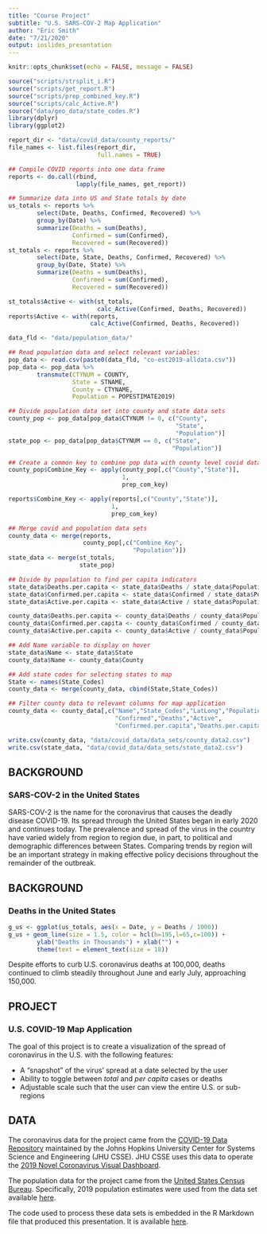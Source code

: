 ```yaml
---
title: "Course Project"
subtitle: "U.S. SARS-COV-2 Map Application"
author: "Eric Smith"
date: "7/21/2020"
output: ioslides_presentation
---
```


```r
knitr::opts_chunk$set(echo = FALSE, message = FALSE)

source("scripts/strsplit_i.R")
source("scripts/get_report.R")
source("scripts/prep_combined_key.R")
source("scripts/calc_Active.R")
source("data/geo_data/state_codes.R")
library(dplyr)
library(ggplot2)
```

```r
report_dir <- "data/covid_data/county_reports/"
file_names <- list.files(report_dir,
                         full.names = TRUE)

## Compile COVID reports into one data frame
reports <- do.call(rbind,
                   lapply(file_names, get_report))

## Summarize data into US and State totals by date
us_totals <- reports %>%
        select(Date, Deaths, Confirmed, Recovered) %>%
        group_by(Date) %>%
        summarize(Deaths = sum(Deaths),
                  Confirmed = sum(Confirmed),
                  Recovered = sum(Recovered))
st_totals <- reports %>%
        select(Date, State, Deaths, Confirmed, Recovered) %>%
        group_by(Date, State) %>%
        summarize(Deaths = sum(Deaths),
                  Confirmed = sum(Confirmed),
                  Recovered = sum(Recovered))

st_totals$Active <- with(st_totals, 
                         calc_Active(Confirmed, Deaths, Recovered))
reports$Active <- with(reports, 
                       calc_Active(Confirmed, Deaths, Recovered))

```

```r
data_fld <- "data/population_data/"

## Read population data and select relevant variables:
pop_data <- read.csv(paste0(data_fld, "co-est2019-alldata.csv"))
pop_data <- pop_data %>%
        transmute(CTYNUM = COUNTY,
                  State = STNAME,
                  County = CTYNAME,
                  Population = POPESTIMATE2019)

## Divide population data set into county and state data sets
county_pop <- pop_data[pop_data$CTYNUM != 0, c("County", 
                                               "State", 
                                               "Population")]
state_pop <- pop_data[pop_data$CTYNUM == 0, c("State", 
                                              "Population")]

## Create a common key to combine pop data with county level covid data
county_pop$Combine_Key <- apply(county_pop[,c("County","State")], 
                                1, 
                                prep_com_key)

reports$Combine_Key <- apply(reports[,c("County","State")],
                             1,
                             prep_com_key)

## Merge covid and population data sets
county_data <- merge(reports,
                     county_pop[,c("Combine_Key",
                                   "Population")])
state_data <- merge(st_totals,
                    state_pop)

```

```r
## Divide by population to find per capita indicators
state_data$Deaths.per.capita <- state_data$Deaths / state_data$Population
state_data$Confirmed.per.capita <- state_data$Confirmed / state_data$Population
state_data$Active.per.capita <- state_data$Active / state_data$Population

county_data$Deaths.per.capita <- county_data$Deaths / county_data$Population
county_data$Confirmed.per.capita <- county_data$Confirmed / county_data$Population
county_data$Active.per.capita <- county_data$Active / county_data$Population

## Add Name variable to display on hover
state_data$Name <- state_data$State
county_data$Name <- county_data$County

## Add state codes for selecting states to map
State <- names(State_Codes)
county_data <- merge(county_data, cbind(State,State_Codes))

## Filter county data to relevant columns for map application
county_data <- county_data[,c("Name","State_Codes","LatLong","Population","Date",
                              "Confirmed","Deaths","Active",
                              "Confirmed.per.capita","Deaths.per.capita","Active.per.capita")]

```

```r
write.csv(county_data, "data/covid_data/data_sets/county_data2.csv")
write.csv(state_data, "data/covid_data/data_sets/state_data2.csv")
```
## BACKGROUND
### SARS-COV-2 in the United States

SARS-COV-2 is the name for the coronavirus that causes the deadly disease COVID-19.
Its spread through the United States began in early 2020 and continues today.
The prevalence and spread of the virus in the country have varied widely from
region to region due, in part, to political and demographic differences between States.
Comparing trends by region will be an important strategy in making effective
policy decisions throughout the remainder of the outbreak.

## BACKGROUND
### Deaths in the United States

```r
g_us <- ggplot(us_totals, aes(x = Date, y = Deaths / 1000))
g_us + geom_line(size = 1.5, color = hcl(h=195,l=65,c=100)) +
        ylab("Deaths in Thousands") + xlab("") + 
        theme(text = element_text(size = 18))
```

Despite efforts to curb U.S. coronavirus deaths at 100,000, deaths continued to climb steadily throughout June and early July, approaching 150,000.

## PROJECT
### U.S. COVID-19 Map Application

The goal of this project is to create a visualization of the spread of
coronavirus in the U.S. with the following features:

- A "snapshot" of the virus' spread at a date selected by the user
- Ability to toggle between *total* and *per capita* cases or deaths
- Adjustable scale such that the user can view the entire U.S. or sub-regions

## DATA

The coronavirus data for the project came from the
[COVID-19 Data Repository](https://github.com/CSSEGISandData/COVID-19/tree/master/csse_covid_19_data/csse_covid_19_daily_reports) 
maintained by the Johns Hopkins University Center for Systems Science and
Engineering (JHU CSSE).
JHU CSSE uses this data to operate the 
[2019 Novel Coronavirus Visual Dashboard](https://www.arcgis.com/apps/opsdashboard/index.html#/bda7594740fd40299423467b48e9ecf6).

The population data for the project came from the
[United States Census Bureau](census.gov).
Specifically, 2019 population estimates were used from the data set available
[here](https://www2.census.gov/programs-surveys/popest/datasets/2010-2019/counties/totals/co-est2019-alldata.csv).

The code used to process these data sets is embedded in the R Markdown file that produced this presentation. It is available [here](https://github.com/1earning-R/Dev_Data_Products_Project_COVID/blob/master/pitch.Rmd).